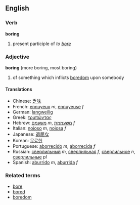 ==English==
===Verb===
'''boring'''

# present participle of ''to [[bore]]''

===Adjective===
'''boring''' (more boring, most boring)

# of something which inflicts [[boredom]] upon somebody

====Translations====
*Chinese: [[乏味]]
*French: [[ennuyeux]] ''m'', [[ennuyeuse]] ''f''
*German: [[langweilig]]
*Greek: [[τρυπώντας]]<!-- please check -->
*Hebrew: [[משעמם]] ''m'', [[משעממת]] ''f''
*Italian: [[noioso]] ''m'', [[noiosa]] ''f''
*Japanese: [[退屈]]な
*Korean: [[무료한]]
*Portuguese: [[aborrecido]] ''m'', [[aborrecida]] ''f''
*Russian: [[сверлильный]] ''m'', [[сверлильная]] ''f'', [[сверлильное]] ''n'', [[сверлильные]] ''pl''
*Spanish: [[aburrido]] ''m'', [[aburrida]] ''f''

===Related terms===
*[[bore]]
*[[bored]]
*[[boredom]]